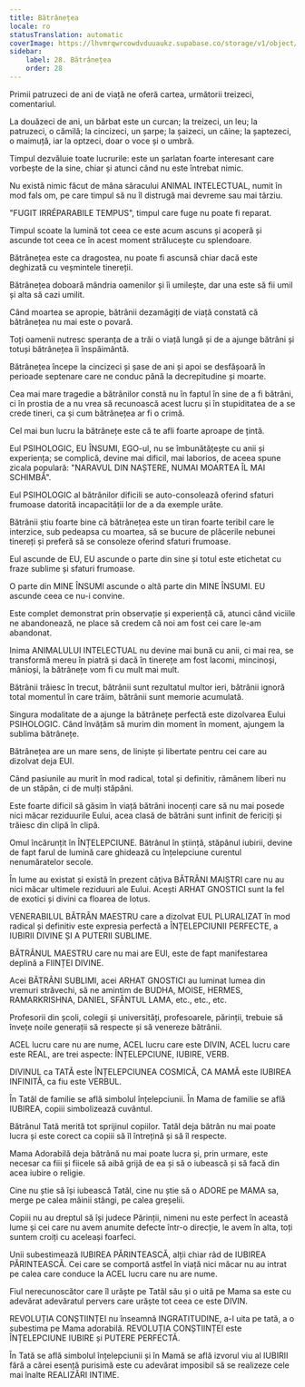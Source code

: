 ```yaml
---
title: Bătrânețea
locale: ro
statusTranslation: automatic
coverImage: https://lhvmrqwrcowdvduuaukz.supabase.co/storage/v1/object/public/strapi-uploads/small_cover-educacion-fundamental.webp-2d51a7828a2b1309555be27f7e2a61a0.webp
sidebar:
    label: 28. Bătrânețea
    order: 28
---
```

Primii patruzeci de ani de viață ne oferă cartea, următorii treizeci, comentariul.

La douăzeci de ani, un bărbat este un curcan; la treizeci, un leu; la patruzeci, o cămilă; la cincizeci, un șarpe; la șaizeci, un câine; la șaptezeci, o maimuță, iar la optzeci, doar o voce și o umbră.

Timpul dezvăluie toate lucrurile: este un șarlatan foarte interesant care vorbește de la sine, chiar și atunci când nu este întrebat nimic.

Nu există nimic făcut de mâna săracului ANIMAL INTELECTUAL, numit în mod fals om, pe care timpul să nu îl distrugă mai devreme sau mai târziu.

"FUGIT IRRÉPARABILE TEMPUS", timpul care fuge nu poate fi reparat.

Timpul scoate la lumină tot ceea ce este acum ascuns și acoperă și ascunde tot ceea ce în acest moment strălucește cu splendoare.

Bătrânețea este ca dragostea, nu poate fi ascunsă chiar dacă este deghizată cu veșmintele tinereții.

Bătrânețea doboară mândria oamenilor și îi umilește, dar una este să fii umil și alta să cazi umilit.

Când moartea se apropie, bătrânii dezamăgiți de viață constată că bătrânețea nu mai este o povară.

Toți oamenii nutresc speranța de a trăi o viață lungă și de a ajunge bătrâni și totuși bătrânețea îi înspăimântă.

Bătrânețea începe la cincizeci și șase de ani și apoi se desfășoară în perioade septenare care ne conduc până la decrepitudine și moarte.

Cea mai mare tragedie a bătrânilor constă nu în faptul în sine de a fi bătrâni, ci în prostia de a nu vrea să recunoască acest lucru și în stupiditatea de a se crede tineri, ca și cum bătrânețea ar fi o crimă.

Cel mai bun lucru la bătrânețe este că te afli foarte aproape de țintă.

Eul PSIHOLOGIC, EU ÎNSUMI, EGO-ul, nu se îmbunătățește cu anii și experiența; se complică, devine mai dificil, mai laborios, de aceea spune zicala populară: "NARAVUL DIN NAȘTERE, NUMAI MOARTEA ÎL MAI SCHIMBĂ".

Eul PSIHOLOGIC al bătrânilor dificili se auto-consolează oferind sfaturi frumoase datorită incapacității lor de a da exemple urâte.

Bătrânii știu foarte bine că bătrânețea este un tiran foarte teribil care le interzice, sub pedeapsa cu moartea, să se bucure de plăcerile nebunei tinereți și preferă să se consoleze oferind sfaturi frumoase.

Eul ascunde de EU, EU ascunde o parte din sine și totul este etichetat cu fraze sublime și sfaturi frumoase.

O parte din MINE ÎNSUMI ascunde o altă parte din MINE ÎNSUMI. EU ascunde ceea ce nu-i convine.

Este complet demonstrat prin observație și experiență că, atunci când viciile ne abandonează, ne place să credem că noi am fost cei care le-am abandonat.

Inima ANIMALULUI INTELECTUAL nu devine mai bună cu anii, ci mai rea, se transformă mereu în piatră și dacă în tinerețe am fost lacomi, mincinoși, mânioși, la bătrânețe vom fi cu mult mai mult.

Bătrânii trăiesc în trecut, bătrânii sunt rezultatul multor ieri, bătrânii ignoră total momentul în care trăim, bătrânii sunt memorie acumulată.

Singura modalitate de a ajunge la bătrânețe perfectă este dizolvarea Eului PSIHOLOGIC. Când învățăm să murim din moment în moment, ajungem la sublima bătrânețe.

Bătrânețea are un mare sens, de liniște și libertate pentru cei care au dizolvat deja EUl.

Când pasiunile au murit în mod radical, total și definitiv, rămânem liberi nu de un stăpân, ci de mulți stăpâni.

Este foarte dificil să găsim în viață bătrâni inocenți care să nu mai posede nici măcar reziduurile Eului, acea clasă de bătrâni sunt infinit de fericiți și trăiesc din clipă în clipă.

Omul încărunțit în ÎNȚELEPCIUNE. Bătrânul în știință, stăpânul iubirii, devine de fapt farul de lumină care ghidează cu înțelepciune curentul nenumăratelor secole.

În lume au existat și există în prezent câțiva BĂTRÂNI MAIȘTRI care nu au nici măcar ultimele reziduuri ale Eului. Acești ARHAT GNOSTICI sunt la fel de exotici și divini ca floarea de lotus.

VENERABILUL BĂTRÂN MAESTRU care a dizolvat EUL PLURALIZAT în mod radical și definitiv este expresia perfectă a ÎNȚELEPCIUNII PERFECTE, a IUBIRII DIVINE ȘI A PUTERII SUBLIME.

BĂTRÂNUL MAESTRU care nu mai are EUl, este de fapt manifestarea deplină a FIINȚEI DIVINE.

Acei BĂTRÂNI SUBLIMI, acei ARHAT GNOSTICI au luminat lumea din vremuri străvechi, să ne amintim de BUDHA, MOISE, HERMES, RAMARKRISHNA, DANIEL, SFÂNTUL LAMA, etc., etc., etc.

Profesorii din școli, colegii și universități, profesoarele, părinții, trebuie să învețe noile generații să respecte și să venereze bătrânii.

ACEL lucru care nu are nume, ACEL lucru care este DIVIN, ACEL lucru care este REAL, are trei aspecte: ÎNȚELEPCIUNE, IUBIRE, VERB.

DIVINUL ca TATĂ este ÎNȚELEPCIUNEA COSMICĂ, CA MAMĂ este IUBIREA INFINITĂ, ca fiu este VERBUL.

În Tatăl de familie se află simbolul înțelepciunii. În Mama de familie se află IUBIREA, copiii simbolizează cuvântul.

Bătrânul Tată merită tot sprijinul copiilor. Tatăl deja bătrân nu mai poate lucra și este corect ca copiii să îl întrețină și să îl respecte.

Mama Adorabilă deja bătrână nu mai poate lucra și, prin urmare, este necesar ca fiii și fiicele să aibă grijă de ea și să o iubească și să facă din acea iubire o religie.

Cine nu știe să își iubească Tatăl, cine nu știe să o ADORE pe MAMA sa, merge pe calea mâinii stângi, pe calea greșelii.

Copiii nu au dreptul să își judece Părinții, nimeni nu este perfect în această lume și cei care nu avem anumite defecte într-o direcție, le avem în alta, toți suntem croiți cu aceleași foarfeci.

Unii subestimează IUBIREA PĂRINTEASCĂ, alții chiar râd de IUBIREA PĂRINTEASCĂ. Cei care se comportă astfel în viață nici măcar nu au intrat pe calea care conduce la ACEL lucru care nu are nume.

Fiul nerecunoscător care îl urăște pe Tatăl său și o uită pe Mama sa este cu adevărat adevăratul pervers care urăște tot ceea ce este DIVIN.

REVOLUȚIA CONȘTIINȚEI nu înseamnă INGRATITUDINE, a-l uita pe tată, a o subestima pe Mama adorabilă. REVOLUȚIA CONȘTIINȚEI este ÎNȚELEPCIUNE IUBIRE și PUTERE PERFECTĂ.

În Tată se află simbolul înțelepciunii și în Mamă se află izvorul viu al IUBIRII fără a cărei esență purisimă este cu adevărat imposibil să se realizeze cele mai înalte REALIZĂRI INTIME.


